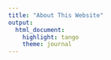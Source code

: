 ```yaml
---
title: "About This Website"
output:
  html_document:
    highlight: tango
    theme: journal
---
```



